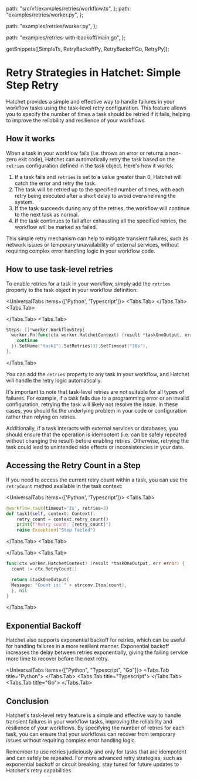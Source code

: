 
  path: "src/v1/examples/retries/workflow.ts",
};
  path: "examples/retries/worker.py",
};

  path: "examples/retries/worker.py",
};

  path: "examples/retries-with-backoff/main.go",
};

  getSnippets([SimpleTs, RetryBackoffPy, RetryBackoffGo, RetryPy]);

# Retry Strategies in Hatchet: Simple Step Retry

Hatchet provides a simple and effective way to handle failures in your workflow tasks using the task-level retry configuration. This feature allows you to specify the number of times a task should be retried if it fails, helping to improve the reliability and resilience of your workflows.

## How it works

When a task in your workflow fails (i.e. throws an error or returns a non-zero exit code), Hatchet can automatically retry the task based on the `retries` configuration defined in the task object. Here's how it works:

1. If a task fails and `retries` is set to a value greater than 0, Hatchet will catch the error and retry the task.
2. The task will be retried up to the specified number of times, with each retry being executed after a short delay to avoid overwhelming the system.
3. If the task succeeds during any of the retries, the workflow will continue to the next task as normal.
4. If the task continues to fail after exhausting all the specified retries, the workflow will be marked as failed.

This simple retry mechanism can help to mitigate transient failures, such as network issues or temporary unavailability of external services, without requiring complex error handling logic in your workflow code.

## How to use task-level retries

To enable retries for a task in your workflow, simply add the `retries` property to the task object in your workflow definition:

<UniversalTabs items={['Python', 'Typescript']}>
  <Tabs.Tab>
  <GithubSnippet src={RetryPy} target="Simple" />
  </Tabs.Tab>
  <Tabs.Tab>

<GithubSnippet src={SimpleTs} target="Simple Step Retries" />

  </Tabs.Tab>
  <Tabs.Tab>

```go
Steps: []*worker.WorkflowStep{
  worker.Fn(func(ctx worker.HatchetContext) (result *taskOneOutput, err error) {
    continue
  }).SetName("task1").SetRetries(3).SetTimeout("30s"),
},
```

  </Tabs.Tab>
</UniversalTabs>

You can add the `retries` property to any task in your workflow, and Hatchet will handle the retry logic automatically.

It's important to note that task-level retries are not suitable for all types of failures. For example, if a task fails due to a programming error or an invalid configuration, retrying the task will likely not resolve the issue. In these cases, you should fix the underlying problem in your code or configuration rather than relying on retries.

Additionally, if a task interacts with external services or databases, you should ensure that the operation is idempotent (i.e. can be safely repeated without changing the result) before enabling retries. Otherwise, retrying the task could lead to unintended side effects or inconsistencies in your data.

## Accessing the Retry Count in a Step

If you need to access the current retry count within a task, you can use the `retryCount` method available in the task context:

<UniversalTabs items={['Python', 'Typescript']}>
  <Tabs.Tab>

```python
@workflow.task(timeout='2s', retries=3)
def task1(self, context: Context):
    retry_count = context.retry_count()
    print(f"Retry count: {retry_count}")
    raise Exception("Step failed")
```

  </Tabs.Tab>
  <Tabs.Tab>

<GithubSnippet src={SimpleTs} target="Step Retries with Count" />

  </Tabs.Tab>
  <Tabs.Tab>

```go
func(ctx worker.HatchetContext) (result *taskOneOutput, err error) {
  count := ctx.RetryCount()

  return &taskOneOutput{
  Message: "Count is: " + strconv.Itoa(count),
  }, nil
}
```

  </Tabs.Tab>
</UniversalTabs>

## Exponential Backoff

Hatchet also supports exponential backoff for retries, which can be useful for handling failures in a more resilient manner. Exponential backoff increases the delay between retries exponentially, giving the failing service more time to recover before the next retry.

<UniversalTabs items={["Python", "Typescript", "Go"]}>
  <Tabs.Tab title="Python">
    <GithubSnippet src={RetryBackoffPy} target="Backoff" />
  </Tabs.Tab>
  <Tabs.Tab title="Typescript">
    <GithubSnippet src={SimpleTs} target="Step Retries with Backoff" />
  </Tabs.Tab>
  <Tabs.Tab title="Go">
    <GithubSnippet src={RetryBackoffGo} target="Backoff" />
  </Tabs.Tab>
</UniversalTabs>

## Conclusion

Hatchet's task-level retry feature is a simple and effective way to handle transient failures in your workflow tasks, improving the reliability and resilience of your workflows. By specifying the number of retries for each task, you can ensure that your workflows can recover from temporary issues without requiring complex error handling logic.

Remember to use retries judiciously and only for tasks that are idempotent and can safely be repeated. For more advanced retry strategies, such as exponential backoff or circuit breaking, stay tuned for future updates to Hatchet's retry capabilities.
